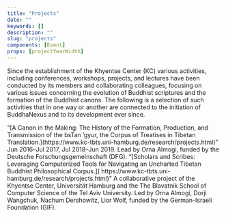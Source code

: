 ```yaml
---
title: "Projects"
date: ""
keywords: []
description: ""
slug: "projects"
components: [Event]
props: [projectYearWidth]
---
```


Since the establishment of the Khyentse Center (KC) various activities,
including conferences, workshops, projects, and lectures have been conducted by its members and collaborating colleagues,
focusing on various issues concerning the evolution of Buddhist scriptures and the formation of the Buddhist canons.
The following is a selection of such activities that in one way or another are connected to the initiation of BuddhaNexus
and to its development ever since.

<Event yearWidth={projectYearWidth} year="2016–2019">
“[A Canon in the Making: The History of the Formation, Production, and
Transmission of the bsTan ’gyur, the Corpus of Treatises in Tibetan
Translation.](https://www.kc-tbts.uni-hamburg.de/research/projects.html)” Jun
2016–Jul 2017, Jul 2018–Jun 2019. Lead by Orna Almogi, funded by the Deutsche
Forschungsgemeinschaft (DFG).

</Event>

<Event yearWidth={projectYearWidth} year="2015–2017">
  “[Scholars and Scribes: Leveraging Computerized Tools for Navigating an
  Uncharted Tibetan Buddhist Philosophical Corpus.](
  https://www.kc-tbts.uni-hamburg.de/research/projects.html)” A collaborative
  project of the Khyentse Center, Universität Hamburg and the The Blavatnik
  School of Computer Science of the Tel Aviv University. Led by Orna Almogi,
  Dorji Wangchuk, Nachum Dershowitz, Lior Wolf, funded by the German-Israeli
  Foundation (GIF).
</Event>
